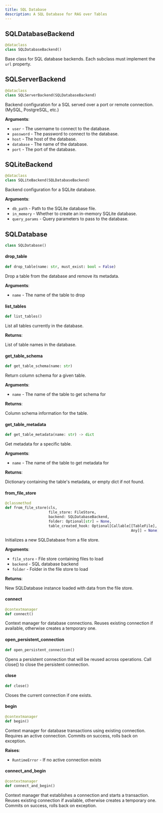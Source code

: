 ```yaml
---
title: SQL Database
description: A SQL Database for RAG over Tables
---
```


## SQLDatabaseBackend

```python
@dataclass
class SQLDatabaseBackend()
```

Base class for SQL database backends.
Each subclass must implement the `url` property.

## SQLServerBackend

```python
@dataclass
class SQLServerBackend(SQLDatabaseBackend)
```

Backend configuration for a SQL served over a port or remote connection. (MySQL, PostgreSQL, etc.)

**Arguments**:

- `user` - The username to connect to the database.
- `password` - The password to connect to the database.
- `host` - The host of the database.
- `database` - The name of the database.
- `port` - The port of the database.

## SQLiteBackend

```python
@dataclass
class SQLiteBackend(SQLDatabaseBackend)
```

Backend configuration for a SQLite database.

**Arguments**:

- `db_path` - Path to the SQLite database file.
- `in_memory` - Whether to create an in-memory SQLite database.
- `query_params` - Query parameters to pass to the database.

## SQLDatabase

```python
class SQLDatabase()
```

#### drop\_table

```python
def drop_table(name: str, must_exist: bool = False)
```

Drop a table from the database and remove its metadata.

**Arguments**:

- `name` - The name of the table to drop

#### list\_tables

```python
def list_tables()
```

List all tables currently in the database.

**Returns**:

  List of table names in the database.

#### get\_table\_schema

```python
def get_table_schema(name: str)
```

Return column schema for a given table.

**Arguments**:

- `name` - The name of the table to get schema for
  

**Returns**:

  Column schema information for the table.

#### get\_table\_metadata

```python
def get_table_metadata(name: str) -> dict
```

Get metadata for a specific table.

**Arguments**:

- `name` - The name of the table to get metadata for
  

**Returns**:

  Dictionary containing the table&#x27;s metadata, or empty dict if not found.

#### from\_file\_store

```python
@classmethod
def from_file_store(cls,
                    file_store: FileStore,
                    backend: SQLDatabaseBackend,
                    folder: Optional[str] = None,
                    table_created_hook: Optional[Callable[[TableFile],
                                                          Any]] = None)
```

Initializes a new SQLDatabase from a file store.

**Arguments**:

- `file_store` - File store containing files to load
- `backend` - SQL database backend
- `folder` - Folder in the file store to load
  

**Returns**:

  New SQLDatabase instance loaded with data from the file store.

#### connect

```python
@contextmanager
def connect()
```

Context manager for database connections.
Reuses existing connection if available, otherwise creates a temporary one.

#### open\_persistent\_connection

```python
def open_persistent_connection()
```

Opens a persistent connection that will be reused across operations.
Call close() to close the persistent connection.

#### close

```python
def close()
```

Closes the current connection if one exists.

#### begin

```python
@contextmanager
def begin()
```

Context manager for database transactions using existing connection.
Requires an active connection. Commits on success, rolls back on exception.

**Raises**:

- `RuntimeError` - If no active connection exists

#### connect\_and\_begin

```python
@contextmanager
def connect_and_begin()
```

Context manager that establishes a connection and starts a transaction.
Reuses existing connection if available, otherwise creates a temporary one.
Commits on success, rolls back on exception.

